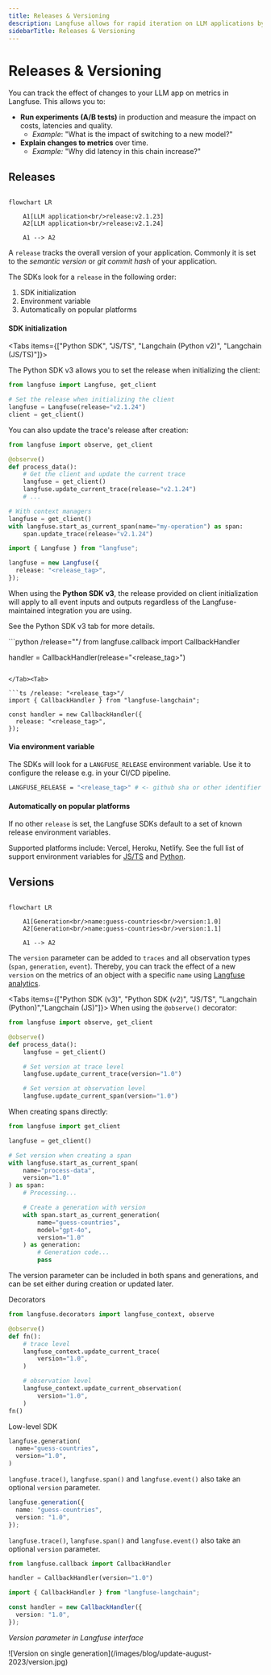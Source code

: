 ```yaml
---
title: Releases & Versioning
description: Langfuse allows for rapid iteration on LLM applications by providing insights into the effect of experiments such as A/B tests on LLM costs, latencies and quality.
sidebarTitle: Releases & Versioning
---
```


# Releases & Versioning

You can track the effect of changes to your LLM app on metrics in Langfuse. This allows you to:

- **Run experiments (A/B tests)** in production and measure the impact on costs, latencies and quality.
  - _Example_: "What is the impact of switching to a new model?"
- **Explain changes to metrics** over time.
  - _Example:_ "Why did latency in this chain increase?"

## Releases

```mermaid

flowchart LR

    A1[LLM application<br/>release:v2.1.23]
    A2[LLM application<br/>release:v2.1.24]

    A1 --> A2
```

A `release` tracks the overall version of your application. Commonly it is set to the _semantic version_ or _git commit hash_ of your application.

The SDKs look for a `release` in the following order:

1. SDK initialization
2. Environment variable
3. Automatically on popular platforms

#### SDK initialization

<Tabs items={["Python SDK", "JS/TS", "Langchain (Python v2)", "Langchain (JS/TS)"]}>

<Tab>

The Python SDK v3 allows you to set the release when initializing the client:

```python
from langfuse import Langfuse, get_client

# Set the release when initializing the client
langfuse = Langfuse(release="v2.1.24")
client = get_client()
```

You can also update the trace's release after creation:

```python
from langfuse import observe, get_client

@observe()
def process_data():
    # Get the client and update the current trace
    langfuse = get_client()
    langfuse.update_current_trace(release="v2.1.24")
    # ...

# With context managers
langfuse = get_client()
with langfuse.start_as_current_span(name="my-operation") as span:
    span.update_trace(release="v2.1.24")
```

</Tab>
<Tab>

```ts /release: "<release_tag>"/
import { Langfuse } from "langfuse";

langfuse = new Langfuse({
  release: "<release_tag>",
});
```

</Tab><Tab>

<Callout type="info">

When using the **Python SDK v3**, the release provided on client initialization will apply to all event inputs and outputs regardless of the Langfuse-maintained integration you are using.

See the Python SDK v3 tab for more details.

</Callout>
```python /release="<release_tag>"/
from langfuse.callback import CallbackHandler

handler = CallbackHandler(release="<release_tag>")

````

</Tab><Tab>

```ts /release: "<release_tag>"/
import { CallbackHandler } from "langfuse-langchain";

const handler = new CallbackHandler({
  release: "<release_tag>",
});
````

</Tab>

</Tabs>

#### Via environment variable

The SDKs will look for a `LANGFUSE_RELEASE` environment variable. Use it to configure the release e.g. in your CI/CD pipeline.

```bash
LANGFUSE_RELEASE = "<release_tag>" # <- github sha or other identifier
```

#### Automatically on popular platforms

If no other `release` is set, the Langfuse SDKs default to a set of known release environment variables.

Supported platforms include: Vercel, Heroku, Netlify. See the full list of support environment variables for [JS/TS](https://github.com/langfuse/langfuse-js/blob/v3-stable/langfuse-core/src/release-env.ts) and [Python](https://github.com/langfuse/langfuse-python/blob/main/langfuse/_utils/environment.py).

## Versions

```mermaid

flowchart LR

    A1[Generation<br/>name:guess-countries<br/>version:1.0]
    A2[Generation<br/>name:guess-countries<br/>version:1.1]

    A1 --> A2
```

The `version` parameter can be added to `traces` and all observation types (`span`, `generation`, `event`). Thereby, you can track the effect of a new `version` on the metrics of an object with a specific `name` using [Langfuse analytics](/docs/analytics).

<Tabs items={["Python SDK (v3)", "Python SDK (v2)", "JS/TS", "Langchain (Python)","Langchain (JS)"]}>
<Tab>
When using the `@observe()` decorator:

```python
from langfuse import observe, get_client

@observe()
def process_data():
    langfuse = get_client()

    # Set version at trace level
    langfuse.update_current_trace(version="1.0")

    # Set version at observation level
    langfuse.update_current_span(version="1.0")
```

When creating spans directly:

```python
from langfuse import get_client

langfuse = get_client()

# Set version when creating a span
with langfuse.start_as_current_span(
    name="process-data",
    version="1.0"
) as span:
    # Processing...

    # Create a generation with version
    with span.start_as_current_generation(
        name="guess-countries",
        model="gpt-4o",
        version="1.0"
    ) as generation:
        # Generation code...
        pass
```

The version parameter can be included in both spans and generations, and can be set either during creation or updated later.

</Tab>

<Tab>

Decorators

```python /version="1.0"/
from langfuse.decorators import langfuse_context, observe

@observe()
def fn():
    # trace level
    langfuse_context.update_current_trace(
        version="1.0",
    )

    # observation level
    langfuse_context.update_current_observation(
        version="1.0",
    )
fn()
```

Low-level SDK

```python /version="1.0"/
langfuse.generation(
  name="guess-countries",
  version="1.0",
)
```

`langfuse.trace()`, `langfuse.span()` and `langfuse.event()` also take an optional `version` parameter.

</Tab><Tab>

```ts /version: "1.0"/
langfuse.generation({
  name: "guess-countries",
  version: "1.0",
});
```

`langfuse.trace()`, `langfuse.span()` and `langfuse.event()` also take an optional `version` parameter.

</Tab><Tab>

```python /version="1.0"/
from langfuse.callback import CallbackHandler

handler = CallbackHandler(version="1.0")
```

</Tab><Tab>

```ts /version: "1.0"/
import { CallbackHandler } from "langfuse-langchain";

const handler = new CallbackHandler({
  version: "1.0",
});
```

</Tab>
</Tabs>

_Version parameter in Langfuse interface_

<Frame border>
  ![Version on single generation](/images/blog/update-august-2023/version.jpg)
</Frame>
